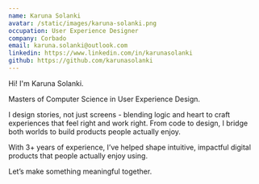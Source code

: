 ```yaml
---
name: Karuna Solanki
avatar: /static/images/karuna-solanki.png
occupation: User Experience Designer
company: Corbado
email: karuna.solanki@outlook.com
linkedin: https://www.linkedin.com/in/karunasolanki
github: https://github.com/karunasolanki
---
```


Hi! I'm Karuna Solanki.

Masters of Computer Science in User Experience Design.

I design stories, not just screens - blending logic and heart to craft experiences that feel right and work right. From code to design, I bridge both worlds to build products people actually enjoy.

With 3+ years of experience, I’ve helped shape intuitive, impactful digital products that people actually enjoy using.

Let’s make something meaningful together.
